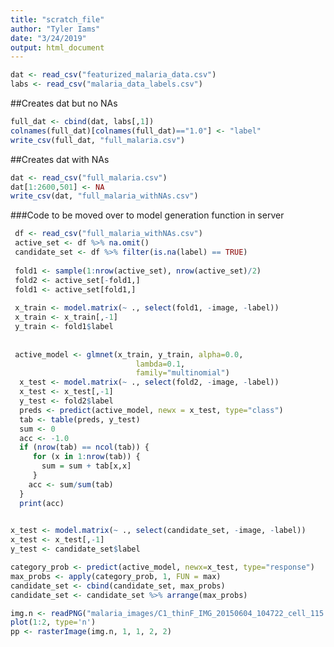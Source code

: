 ```yaml
---
title: "scratch_file"
author: "Tyler Iams"
date: "3/24/2019"
output: html_document
---
```


```r
dat <- read_csv("featurized_malaria_data.csv")
labs <- read_csv("malaria_data_labels.csv")
```

##Creates dat but no NAs
```r
full_dat <- cbind(dat, labs[,1])
colnames(full_dat)[colnames(full_dat)=="1.0"] <- "label"
write_csv(full_dat, "full_malaria.csv")
```


##Creates dat with NAs
```r
dat <- read_csv("full_malaria.csv")
dat[1:2600,501] <- NA
write_csv(dat, "full_malaria_withNAs.csv")
```


###Code to be moved over to model generation function in server

```r
 df <- read_csv("full_malaria_withNAs.csv")
 active_set <- df %>% na.omit()
 candidate_set <- df %>% filter(is.na(label) == TRUE) 
 
 fold1 <- sample(1:nrow(active_set), nrow(active_set)/2)
 fold2 <- active_set[-fold1,]
 fold1 <- active_set[fold1,]
 
 x_train <- model.matrix(~ ., select(fold1, -image, -label))
 x_train <- x_train[,-1]
 y_train <- fold1$label
 
 
 active_model <- glmnet(x_train, y_train, alpha=0.0, 
                            lambda=0.1,
                            family="multinomial")
  x_test <- model.matrix(~ ., select(fold2, -image, -label))
  x_test <- x_test[,-1]
  y_test <- fold2$label
  preds <- predict(active_model, newx = x_test, type="class")
  tab <- table(preds, y_test)
  sum <- 0
  acc <- -1.0
  if (nrow(tab) == ncol(tab)) {
     for (x in 1:nrow(tab)) {
       sum = sum + tab[x,x]
     }
    acc <- sum/sum(tab)
  }
  print(acc)
  

```

```r
x_test <- model.matrix(~ ., select(candidate_set, -image, -label))
x_test <- x_test[,-1]
y_test <- candidate_set$label

category_prob <- predict(active_model, newx=x_test, type="response")
max_probs <- apply(category_prob, 1, FUN = max)
candidate_set <- cbind(candidate_set, max_probs)
candidate_set <- candidate_set %>% arrange(max_probs)
```


```r
img.n <- readPNG("malaria_images/C1_thinF_IMG_20150604_104722_cell_115.png")
plot(1:2, type='n')
pp <- rasterImage(img.n, 1, 1, 2, 2)
```

